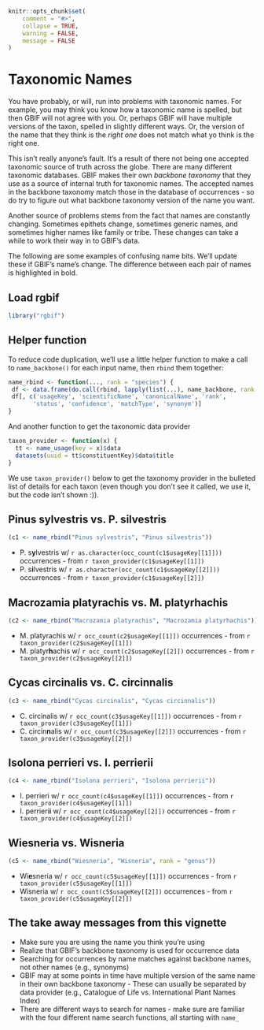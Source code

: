 <!--
%\VignetteEngine{knitr::knitr}
%\VignetteIndexEntry{Taxonomic Names}
%\VignetteEncoding{UTF-8}
-->

```r
knitr::opts_chunk$set(
	comment = "#>",
	collapse = TRUE,
	warning = FALSE,
	message = FALSE
)
```

Taxonomic Names
===============

You have probably, or will, run into problems with taxonomic names. For example,
you may think you know how a taxonomic name is spelled, but then GBIF will not
agree with you. Or, perhaps GBIF will have multiple versions of the taxon,
spelled in slightly different ways. Or, the version of the name that they think
is the _right one_ does not match what yo think is the right one.

This isn't really anyone's fault. It's a result of there not being one accepted
taxonomic source of truth across the globe. There are many different taxonomic
databases. GBIF makes their own _backbone taxonomy_ that they use as a source
of internal truth for taxonomic names. The accepted names in the backbone taxonomy
match those in the database of occurrences - so do try to figure out what
backbone taxonomy version of the name you want.

Another source of problems stems from the fact that names are constantly changing.
Sometimes epithets change, sometimes generic names, and sometimes higher names
like family or tribe. These changes can take a while to work their way in to
GBIF's data.

The following are some examples of confusing name bits. We'll update these if
GBIF's name's change. The difference between each pair of names is highlighted
in bold.

## Load rgbif

```r
library("rgbif")
```

## Helper function

To reduce code duplication, we'll use a little helper function to make a call
to `name_backbone()` for each input name, then `rbind` them together:

```r
name_rbind <- function(..., rank = "species") {
 df <- data.frame(do.call(rbind, lapply(list(...), name_backbone, rank = rank)))
 df[, c('usageKey', 'scientificName', 'canonicalName', 'rank',
       'status', 'confidence', 'matchType', 'synonym')]
}
```

And another function to get the taxonomic data provider

```r
taxon_provider <- function(x) {
  tt <- name_usage(key = x)$data
  datasets(uuid = tt$constituentKey)$data$title
}
```

We use `taxon_provider()` below to get the taxonomy provider in the bulleted list of details
for each taxon (even though you don't see it called, we use it, but the code isn't shown :)).

## Pinus sylvestris vs. P. silvestris

```r
(c1 <- name_rbind("Pinus sylvestris", "Pinus silvestris"))
```

* P. s<b>y</b>lvestris w/ `r as.character(occ_count(c1$usageKey[[1]]))` occurrences - from `r taxon_provider(c1$usageKey[[1]])`
* P. s<b>i</b>lvestris w/ `r as.character(occ_count(c1$usageKey[[2]]))` occurrences - from `r taxon_provider(c1$usageKey[[2]])`

## Macrozamia platyrachis vs. M. platyrhachis

```r
(c2 <- name_rbind("Macrozamia platyrachis", "Macrozamia platyrhachis"))
```

* M. platyrachis w/ `r occ_count(c2$usageKey[[1]])` occurrences - from `r taxon_provider(c2$usageKey[[1]])`
* M. platyr<b>h</b>achis w/ `r occ_count(c2$usageKey[[2]])` occurrences - from `r taxon_provider(c2$usageKey[[2]])`

## Cycas circinalis vs. C. circinnalis

```r
(c3 <- name_rbind("Cycas circinalis", "Cycas circinnalis"))
```

* C. circinalis w/ `r occ_count(c3$usageKey[[1]])` occurrences - from `r taxon_provider(c3$usageKey[[1]])`
* C. circin<b>n</b>alis w/ `r occ_count(c3$usageKey[[2]])` occurrences - from `r taxon_provider(c3$usageKey[[2]])`

## Isolona perrieri vs. I. perrierii

```r
(c4 <- name_rbind("Isolona perrieri", "Isolona perrierii"))
```

* I. perrieri w/ `r occ_count(c4$usageKey[[1]])` occurrences - from `r taxon_provider(c4$usageKey[[1]])`
* I. perrieri<b>i</b> w/ `r occ_count(c4$usageKey[[2]])` occurrences - from `r taxon_provider(c4$usageKey[[2]])`

## Wiesneria vs. Wisneria

```r
(c5 <- name_rbind("Wiesneria", "Wisneria", rank = "genus"))
```

* Wi<b>e</b>sneria w/ `r occ_count(c5$usageKey[[1]])` occurrences - from `r taxon_provider(c5$usageKey[[1]])`
* Wisneria w/ `r occ_count(c5$usageKey[[2]])` occurrences - from `r taxon_provider(c5$usageKey[[2]])`

## The take away messages from this vignette

* Make sure you are using the name you think you're using
* Realize that GBIF's backbone taxonomy is used for occurrence data
* Searching for occurrences by name matches against backbone names, 
not other names (e.g., synonyms)
* GBIF may at some points in time have multiple version of the same name in their own backbone taxonomy - These can usually be separated by data provider (e.g., Catalogue of Life vs. International Plant Names Index)
* There are different ways to search for names - make sure are familiar 
with the four different name search functions, all starting with 
`name_`
